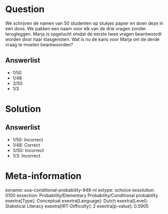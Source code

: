 Question
========

We schrijven de namen van 50 studenten op stukjes papier en doen deze in
een doos. We pakken een naam voor elk van de drie vragen zonder
terugleggen. Marja is opgelucht omdat de eerste twee vragen beantwoordt
worden door haar klasgenoten. Wat is nu de kans voor Marja om de derde
vraag te moeten beantwoorden?

Answerlist
----------

* 1/50
* 1/48
* 3/50
* 1/3

Solution
========

Answerlist
----------

* 1/50: Incorrect
* 1/48: Correct
* 3/50: Incorrect
* 1/3: Incorrect

Meta-information
================
exname: uva-conditional-probability-948-nl
extype: schoice
exsolution: 0100
exsection: Probability/Elementary Probability/Conditional probability
exextra[Type]: Conceptual
exextra[Language]: Dutch
exextra[Level]: Statistical Literacy
exextra[IRT-Difficulty]: 2
exextra[p-value]: 0.5905

